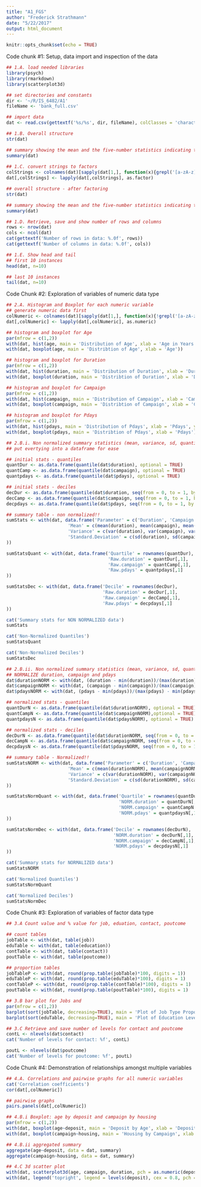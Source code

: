 ```yaml
---
title: "A1_FGS"
author: "Frederick Strathmann"
date: "5/22/2017"
output: html_document
---
```


```r
knitr::opts_chunk$set(echo = TRUE)
```

Code chunk #1: Setup, data import and inspection of the data

```r
## 1.A. load needed libraries
library(psych)
library(rmarkdown)
library(scatterplot3d)

## set directories and constants
dir <- '~/R/IS_6482/A1'
fileName <- 'bank_full.csv'

## import data
dat <- read.csv(gettextf('%s/%s', dir, fileName), colClasses = 'character', stringsAsFactors = FALSE)

## 1.B. Overall structure
str(dat)

## summary showing the mean and the five-number statistics indicating the spread of each column's values - all characters initially
summary(dat)
 
## 1.C. convert strings to factors
colStrings <- colnames(dat)[sapply(dat[1,], function(x){grepl('[a-zA-z]', x)})]
dat[,colStrings] <- lapply(dat[,colStrings], as.factor)

## overall structure - after factoring
str(dat)

## summary showing the mean and the five-number statistics indicating the spread of each column's values - after factoring
summary(dat)

## 1.D. Retrieve, save and show number of rows and columns
rows <- nrow(dat)
cols <- ncol(dat)
cat(gettextf('Number of rows in data: %.0f', rows))
cat(gettextf('Number of columns in data: %.0f', cols))

## 1.E. Show head and tail
## first 10 instances
head(dat, n=10)

## last 10 instances
tail(dat, n=10)
```

Code Chunk #2: Exploration of variables of numeric data type

```r
## 2.A. Histogram and Boxplot for each numeric variable
## generate numeric data first
colNumeric <- colnames(dat)[sapply(dat[1,], function(x){!grepl('[a-zA-z]', x)})]
dat[,colNumeric] <- lapply(dat[,colNumeric], as.numeric)

## histogram and boxplot for Age
par(mfrow = c(1,2))
with(dat, hist(age, main = 'Distribution of Age', xlab = 'Age in Years', ylab = 'Frequency'))
with(dat, boxplot(age, main = 'Distribtion of Age', xlab = 'Age'))

## histogram and boxplot for Duration
par(mfrow = c(1,2))
with(dat, hist(duration, main = 'Distribution of Duration', xlab = 'Duration in Days', ylab = 'Frequency'))
with(dat, boxplot(duration, main = 'Distribtion of Duration', xlab = 'Duration'))

## histogram and boxplot for Campaign
par(mfrow = c(1,2))
with(dat, hist(campaign, main = 'Distribution of Campaign', xlab = 'Campaign', ylab = 'Frequency'))
with(dat, boxplot(campaign, main = 'Distribtion of Campaign', xlab = 'Campaign'))

## histogram and boxplot for Pdays
par(mfrow = c(1,2))
with(dat, hist(pdays, main = 'Distribution of Pdays', xlab = 'Pdays', ylab = 'Frequency'))
with(dat, boxplot(pdays, main = 'Distribtion of Pdays', xlab = 'Pdays'))

## 2.B.i. Non normalized summary statistics (mean, variance, sd, quantiles, deciles) for duration, campaign and pdays
## put evertying into a dataframe for ease

## initial stats - quantiles
quantDur <- as.data.frame(quantile(dat$duration), optional = TRUE)
quantCamp <- as.data.frame(quantile(dat$campaign), optional = TRUE)
quantpdays <- as.data.frame(quantile(dat$pdays), optional = TRUE)

## initial stats - deciles
decDur <- as.data.frame(quantile(dat$duration, seq(from = 0, to = 1, by = 0.10)), optional = TRUE)
decCamp <- as.data.frame(quantile(dat$campaign, seq(from = 0, to = 1, by = 0.10)), optional = TRUE) 
decpdays <- as.data.frame(quantile(dat$pdays, seq(from = 0, to = 1, by = 0.10)), optional = TRUE)

## summary table - non normalized!!
sumStats <- with(dat, data.frame('Parameter' = c('Duration', 'Campaign', 'Pdays'),
                       'Mean' = c(mean(duration), mean(campaign), mean(pdays)),
                       'Variance' = c(var(duration), var(campaign), var(pdays)),
                       'Standard.Deviation' = c(sd(duration), sd(campaign), sd(pdays))
))

sumStatsQuant <- with(dat, data.frame('Quartile' = rownames(quantDur),
                                      'Raw.duration' = quantDur[,1],
                                      'Raw.campaign' = quantCamp[,1],
                                      'Raw.pdays' = quantpdays[,1]
))

sumStatsDec <- with(dat, data.frame('Decile' = rownames(decDur),
                                    'Raw.duration' = decDur[,1],
                                    'Raw.campaign' = decCamp[,1],
                                    'Raw.pdays' = decpdays[,1]
))

cat('Summary stats for NON NORMALIZED data')
sumStats

cat('Non-Normalized Quantiles')
sumStatsQuant

cat('Non-Normalized Deciles')
sumStatsDec

## 2.B.ii. Non normalized summary statistics (mean, variance, sd, quantiles, deciles) for duration, campaign and pdays
## NORMALIZE duration, campaign and pdays
dat$durationNORM <- with(dat, (duration - min(duration))/(max(duration) - min(duration)))
dat$campaignNORM <- with(dat, (campaign - min(campaign))/(max(campaign) - min(campaign)))
dat$pdaysNORM <- with(dat, (pdays - min(pdays))/(max(pdays) - min(pdays)))

## normalized stats - quantiles
quantDurN <- as.data.frame(quantile(dat$durationNORM), optional = TRUE)
quantCampN <- as.data.frame(quantile(dat$campaignNORM),optional = TRUE)
quantpdaysN <- as.data.frame(quantile(dat$pdaysNORM), optional = TRUE)

## normalized stats - deciles
decDurN <- as.data.frame(quantile(dat$durationNORM, seq(from = 0, to = 1, by = 0.10)), optional = TRUE)
decCampN <- as.data.frame(quantile(dat$campaignNORM, seq(from = 0, to = 1, by = 0.10)), optional = TRUE) 
decpdaysN <- as.data.frame(quantile(dat$pdaysNORM, seq(from = 0, to = 1, by = 0.10)), optional = TRUE)

## summary table - Normalized!!
sumStatsNORM <- with(dat, data.frame('Parameter' = c('Duration', 'Campaign', 'Pdays'),
                       'Mean' = c(mean(durationNORM), mean(campaignNORM), mean(pdaysNORM)),
                       'Variance' = c(var(durationNORM), var(campaignNORM), var(pdaysNORM)),
                       'Standard.Deviation' = c(sd(durationNORM), sd(campaignNORM), sd(pdaysNORM))
))

sumStatsNormQuant <- with(dat, data.frame('Quartile' = rownames(quantDurN),
                                          'NORM.duration' = quantDurN[,1],
                                          'NORM.campaign' = quantCampN[,1],
                                          'NORM.pdays' = quantpdaysN[,1]
))

sumStatsNormDec <- with(dat, data.frame('Decile' = rownames(decDurN),
                                        'NORM.duration' = decDurN[,1],
                                        'NORM.campaign' = decCampN[,1],
                                        'NORM.pdays' = decpdaysN[,1]
))

cat('Summary stats for NORMALIZED data')
sumStatsNORM

cat('Normalized Quantiles')
sumStatsNormQuant

cat('Normalized Deciles')
sumStatsNormDec
```
Code Chunk #3: Exploration of variables of factor data type
```r
## 3.A Count value and % value for job, eduation, contact, poutcome

## count tables
jobTable <- with(dat, table(job))
eduTable <- with(dat, table(education))
contTable <- with(dat, table(contact))
poutTable <- with(dat, table(poutcome))

## proportion tables
jobTableP <- with(dat, round(prop.table(jobTable)*100, digits = 1))
eduTableP <- with(dat, round(prop.table(eduTable)*100), digits = 1)
contTableP <- with(dat, round(prop.table(contTable)*100), digits = 1)
poutTable <- with(dat, round(prop.table(poutTable)*100), digits = 1)

## 3.B bar plot for Jobs and
par(mfrow = c(1,2))
barplot(sort(jobTable, decreasing=TRUE), main = 'Plot of Job Type Proportions', las=2)
barplot(sort(eduTable, decreasing=TRUE), main = 'Plot of Education Level', las=2)

## 3.C Retrieve and save number of levels for contact and poutcome
contL <- nlevels(dat$contact)
cat('Number of levels for contact: %f', contL)

poutL <- nlevels(dat$poutcome)
cat('Number of levels for poutcome: %f', poutL)

```
Code Chunk #4: Demonstration of relationships amongst multiple variables
```r
## 4.A. Correlations and pairwise graphs for all numeric variables
cat('Correlation coefficients')
cor(dat[,colNumeric])

## pairwise graphs
pairs.panels(dat[,colNumeric])

## 4.B.i Boxplot: age by deposit and campaign by housing
par(mfrow = c(1,2))
with(dat, boxplot(age~deposit, main = 'Deposit by Age', xlab = 'Deposit', ylab = 'Age'))
with(dat, boxplot(campaign~housing, main = 'Housing by Campaign', xlab = 'Housing', ylab = 'Campaign'))

## 4.B.ii aggregated summary
aggregate(age~deposit, data = dat, summary)
aggregate(campaign~housing, data = dat, summary)

## 4.C 3d scatter plot
with(dat, scatterplot3d(age, campaign, duration, pch = as.numeric(deposit), main = "3D scatter plot", sub = "Age, Campaign, Duration"))
with(dat, legend('topright', legend = levels(deposit), cex = 0.8, pch = 1:2, title = 'Deposit'))
```
